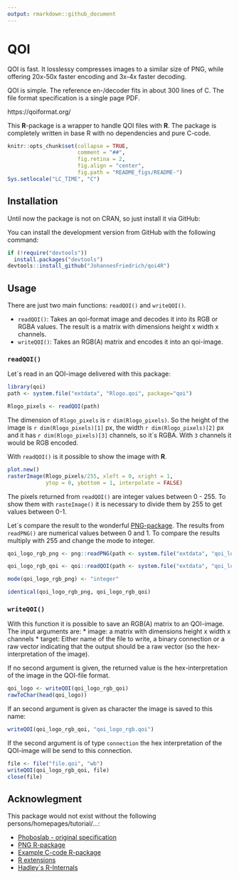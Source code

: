 ```yaml
---
output: rmarkdown::github_document
---
```


<!-- README.md is generated from README.Rmd. Please edit that file -->

# QOI

QOI is fast. It losslessy compresses images to a similar size of PNG, while offering 20x-50x faster encoding and 3x-4x faster decoding.

QOI is simple. The reference en-/decoder fits in about 300 lines of C. The file format specification is a single page PDF.

https://qoiformat.org/

This **R**-package is a wrapper to handle QOI files with **R**.
The package is completely written in base R with no dependencies and pure C-code.

<!-- badges: start -->
<!-- badges: end -->


```r
knitr::opts_chunk$set(collapse = TRUE,
                      comment = "##",
                      fig.retina = 2,
                      fig.align = "center",
                      fig.path = "README_figs/README-")
Sys.setlocale("LC_TIME", "C")
```

## Installation

Until now the package is not on CRAN, so just install it via GitHub:

You can install the development version from GitHub with the following command:

```r
if (!require("devtools"))
  install.packages("devtools")
devtools::install_github("JohannesFriedrich/qoi4R")
```


## Usage

There are just two main functions: `readQOI()` and `writeQOI()`.

* `readQOI()`: Takes an qoi-format image and decodes it into its RGB or RGBA values. The result is a matrix with dimensions height x width x channels.
* `writeQOI()`: Takes an RGB(A) matrix and encodes it into an qoi-image.

### `readQOI()`

Let´s read in an QOI-image delivered with this package:

```r
library(qoi)
path <- system.file("extdata", "Rlogo.qoi", package="qoi")

Rlogo_pixels <- readQOI(path)
```

The dimension of `Rlogo_pixels` is `r dim(Rlogo_pixels)`. So the height of the image is `r dim(Rlogo_pixels)[1]` px, the width `r dim(Rlogo_pixels)[2]` px and it has `r dim(Rlogo_pixels)[3]` channels, so it´s RGBA. With `3` channels it would be RGB encoded.

With `readQOI()` is it possible to show the image with **R**.

```r
plot.new()
rasterImage(Rlogo_pixels/255, xleft = 0, xright = 1,
            ytop = 0, ybottom = 1, interpolate = FALSE)
```

The pixels returned from `readQOI()` are integer values between 0 - 255. To show them with `rasteImage()` it is necessary to divide them by 255 to get values between 0-1.

Let´s compare the result to the wonderful [PNG-package](https://cran.r-project.org/web/packages/png).
The results from `readPNG()` are numerical values between 0 and 1. To compare the results multiply with 255 and change the mode to integer.

```r
qoi_logo_rgb_png <- png::readPNG(path <- system.file("extdata", "qoi_logo.png", package="qoi"))*255

qoi_logo_rgb_qoi <- qoi::readQOI(path <- system.file("extdata", "qoi_logo.qoi", package="qoi"))

mode(qoi_logo_rgb_png) <- "integer"

identical(qoi_logo_rgb_png, qoi_logo_rgb_qoi)
```

### `writeQOI()`

With this function it is possible to save an RGB(A) matrix to an QOI-image.
The input arguments are:
* image: a matrix with dimensions height x width x channels
* target: Either name of the file to write, a binary connection or a raw vector indicating that the output should be a raw vector (so the hex-interpretation of the image).

If no second argument is given, the returned value is the hex-interpretation of the image in the QOI-file format.

```r
qoi_logo <- writeQOI(qoi_logo_rgb_qoi)
rawToChar(head(qoi_logo))
```


If an second argument is given as character the image is saved to this name:

```r
writeQOI(qoi_logo_rgb_qoi, "qoi_logo_rgb.qoi")
```

If the second argument is of type `connection` the hex interpretation of the QOI-image will be send to this connection.

```r
file <- file("file.qoi", "wb")
writeQOI(qoi_logo_rgb_qoi, file)
close(file)
```

## Acknowlegment 

This package would not exist without the following persons/homepages/tutorial/...:

* [Phoboslab - original specification](https://github.com/phoboslab/qoi)
* [PNG R-package](https://github.com/s-u/png)
* [Example C-code R-package](https://github.com/coolbutuseless/simplecall)
* [R extensions](https://cran.r-project.org/doc/manuals/r-release/R-exts.html)
* [Hadley´s R-Internals](https://github.com/hadley/r-internals)
